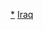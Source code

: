 {{Catnav|頁面分類|地理|地理模板|大洲模板|各大洲國家模板|亚洲国家模板}}
{{Catnav|頁面分類|地理|地理模板|大洲模板|亚洲模板|亚洲国家模板}}
{{Catnav|頁面分類|地理|区域地理|大洲|亞洲|亚洲模板|亚洲国家模板}}
{{Catnav|頁面分類|地理|国家|亚洲国家|伊拉克}}

[[Category:伊拉克|*]]
[[Category:亞洲國家模板|Iraq]]